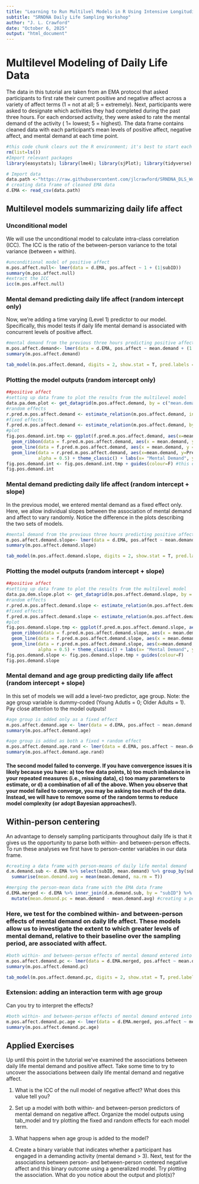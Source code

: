 ```yaml
---
title: "Learning to Run Multilvel Models in R Using Intensive Longitudinal Data"
subtitle: "SRNDNA Daily Life Sampling Workshop"
author: "J. L. Crawford"
date: "October 6, 2025"
output: "html_document"
---
```


# Multilevel Modeling of Daily Life Data
The data in this tutorial are taken from an EMA protocol that asked participants to first rate their current positive and negative affect across a variety of affect terms (1 = not at all; 5 = extremely). Next, participants were asked to designate which activities they had completed during the past three hours. For each endorsed activity, they were asked to rate the mental demand of the activity ( 1= lowest; 5 = highest). The data frame contains cleaned data with each participant's mean levels of positive affect, negative affect, and mental demand at each time point.

```r
#this code chunk clears out the R environment; it's best to start each of your scripts with this command
rm(list=ls())
#Import relevant packages
library(easystats); library(lme4); library(sjPlot); library(tidyverse)

# Import data 
data.path <-"https://raw.githubusercontent.com/jlcrawford/SRNDNA_DLS_Workshop/refs/heads/main/Code/SRNDNA_EMA_data_MLM.csv"
# creating data frame of cleaned EMA data
d.EMA <- read_csv(data.path)
```

## Multilevel models summarizing daily life affect
### Unconditional model
We will use the unconditional model to calculate intra-class correlation (ICC). The ICC is the ratio of the between-person  variance to the total variance (between + within). 

```r
#unconditional model of positive affect
m.pos.affect.null<- lmer(data = d.EMA, pos.affect ~ 1 + (1|subID))
summary(m.pos.affect.null)
#extract the ICC
icc(m.pos.affect.null)
```

### Mental demand predicting daily life affect (random intercept only)
Now, we're adding a time varying (Level 1) predictor to our model. Specifically, this model tests if daily life mental demand is associated with concurrent levels of positive affect.

```r
#mental demand from the previous three hours predicting positive affect
m.pos.affect.demand<- lmer(data = d.EMA, pos.affect ~ mean.demand + (1|subID))
summary(m.pos.affect.demand)

tab_model(m.pos.affect.demand, digits = 2, show.stat = T, pred.labels = c("Intercept","Mental Demand"), dv.labels = c("Positive Affect"), show.r2 = F)
```

### Plotting the model outputs (random intercept only)

```r
##positive affect
#setting up data frame to plot the results from the multilevel model
data.pa.dem.plot <- get_datagrid(m.pos.affect.demand, by = c("mean.demand","subID"), preserve_range = TRUE)
#random effects
r.pred.m.pos.affect.demand <- estimate_relation(m.pos.affect.demand, include_random = T, data = data.pa.dem.plot)
#fixed effects
f.pred.m.pos.affect.demand <- estimate_relation(m.pos.affect.demand, by = "mean.demand")
#plot
fig.pos.demand.int.tmp <- ggplot(f.pred.m.pos.affect.demand, aes(x=mean.demand, y=Predicted)) + 
  geom_ribbon(data = f.pred.m.pos.affect.demand, aes(x = mean.demand, ymin = CI_low, ymax = CI_high), alpha = 0.5) + 
  geom_line(data = f.pred.m.pos.affect.demand, aes(x = mean.demand, y = Predicted), linewidth = 2) +
  geom_line(data = r.pred.m.pos.affect.demand, aes(x=mean.demand, y=Predicted, group=subID, colour = factor(subID)),
            alpha = 0.5) + theme_classic() + labs(x= "Mental Demand", y="Positive Affect")
fig.pos.demand.int <- fig.pos.demand.int.tmp + guides(colour=F) #this eliminates the figure legend with Subject IDs from appearing
fig.pos.demand.int
```

### Mental demand predicting daily life affect (random intercept + slope)
In the previous model, we entered mental demand as a fixed effect only. Here, we allow individual slopes between the association of mental demand and affect to vary randomly. Notice the difference in the plots describing the two sets of models.

```r
#mental demand from the previous three hours predicting positive affect
m.pos.affect.demand.slope<- lmer(data = d.EMA, pos.affect ~ mean.demand + (mean.demand|subID))
summary(m.pos.affect.demand.slope)

tab_model(m.pos.affect.demand.slope, digits = 2, show.stat = T, pred.labels = c("Intercept","Mental Demand"), dv.labels = c("Positive Affect"), show.r2 = F)
```

### Plotting the model outputs (random intercept + slope)

```r
##positive affect
#setting up data frame to plot the results from the multilevel model
data.pa.dem.slope.plot <- get_datagrid(m.pos.affect.demand.slope, by = c("mean.demand","subID"), preserve_range = TRUE)
#random effects
r.pred.m.pos.affect.demand.slope <- estimate_relation(m.pos.affect.demand.slope, include_random = T, data = data.pa.dem.plot)
#fixed effects
f.pred.m.pos.affect.demand.slope <- estimate_relation(m.pos.affect.demand.slope, by = "mean.demand")
#plot
fig.pos.demand.slope.tmp <- ggplot(f.pred.m.pos.affect.demand.slope, aes(x=mean.demand, y=Predicted)) + 
  geom_ribbon(data = f.pred.m.pos.affect.demand.slope, aes(x = mean.demand, ymin = CI_low, ymax = CI_high), alpha = 0.5) + 
  geom_line(data = f.pred.m.pos.affect.demand.slope, aes(x = mean.demand, y = Predicted), linewidth = 2) +
  geom_line(data = r.pred.m.pos.affect.demand.slope, aes(x=mean.demand, y=Predicted, group=subID, colour = factor(subID)),
            alpha = 0.5) + theme_classic() + labs(x= "Mental Demand", y="Positive Affect")
fig.pos.demand.slope <- fig.pos.demand.slope.tmp + guides(colour=F) 
fig.pos.demand.slope
```

### Mental demand and age group predicting daily life affect (random intercept + slope)
In this set of models we will add a level-two predictor, age group. Note: the age group variable is dummy-coded (Young Adutls = 0; Older Adults = 1). Pay close attention to the model outputs! 

```r
#age group is added only as a fixed effect
m.pos.affect.demand.age <- lmer(data = d.EMA, pos.affect ~ mean.demand + ageCode + (mean.demand |subID))
summary(m.pos.affect.demand.age)

#age group is added as both a fixed + random effect
m.pos.affect.demand.age.rand <- lmer(data = d.EMA, pos.affect ~ mean.demand + ageCode + (mean.demand + ageCode |subID))
summary(m.pos.affect.demand.age.rand)
```

#### The second model failed to converge. If you have convergence issues it is likely because you have: a) too few data points, b) too much imbalance in your repeated measures (i.e., missing data), c) too many parameters to estimate, or d) a combination of all of the above. When you observe that your model failed to converge, you may be asking too much of the data. Instead, we will have to remove some of the random terms to reduce model complexity (or adopt Bayesian approaches!).

## Within-person centering
An advantage to densely sampling participants throughout daily life is that it gives us the opportunity to parse both within- and between-person effects. To run these analyses we first have to person-center variables in our data frame.

```r
#creating a data frame with person-means of daily life mental demand
d.m.demand.sub <- d.EMA %>% select(subID, mean.demand) %>% group_by(subID) %>%
  summarise(mean.demand.avg = mean(mean.demand, na.rm = T))

#merging the person-mean data frame with the EMA data frame
d.EMA.merged <- d.EMA %>% inner_join(d.m.demand.sub, by = "subID") %>%
  mutate(mean.demand.pc = mean.demand - mean.demand.avg) #creating a person-centered variable
```

### Here, we test for the combined within- and between-person effects of mental demand on daily life affect. These models allow us to investigate the extent to which greater levels of mental demand, relative to their baseline over the sampling period, are associated with affect.

```r
#both within- and between-person effects of mental demand entered into the model
m.pos.affect.demand.pc <- lmer(data = d.EMA.merged, pos.affect ~ mean.demand.pc + mean.demand.avg + (mean.demand.pc |subID))
summary(m.pos.affect.demand.pc)

tab_model(m.pos.affect.demand.pc, digits = 2, show.stat = T, pred.labels = c("Intercept","Person-Centered Mental Demand", "Average Mental Demand"), dv.labels = c("Positive Affect"), show.r2 = F)
```

### Extension: adding an interaction term with age group
Can you try to interpret the effects?

```r
#both within- and between-person effects of mental demand entered into the model
m.pos.affect.demand.pc.age <- lmer(data = d.EMA.merged, pos.affect ~ mean.demand.pc*ageCode + mean.demand.avg + (mean.demand.pc |subID))
summary(m.pos.affect.demand.pc.age)
```

## Applied Exercises
Up until this point in the tutorial we've examined the associations between daily life mental demand and positive affect. Take some time to try to uncover the associations between daily life mental demand and negative affect.

1) What is the ICC of the null model of negative affect? What does this value tell you?

2) Set up a model with both within- and between-person predictors of mental demand on negative affect. Organize the model outputs using tab_model and try plotting the fixed and random effects for each model term.

3) What happens when age group is added to the model?

4) Create a binary variable that indicates whether a participant has engaged in a demanding activity (mental demand > 3). Next, test for the associations between person- and between-person centered negative affect and this binary outcome using a generalized model. Try plotting the association. What do you notice about the output and plot(s)?
